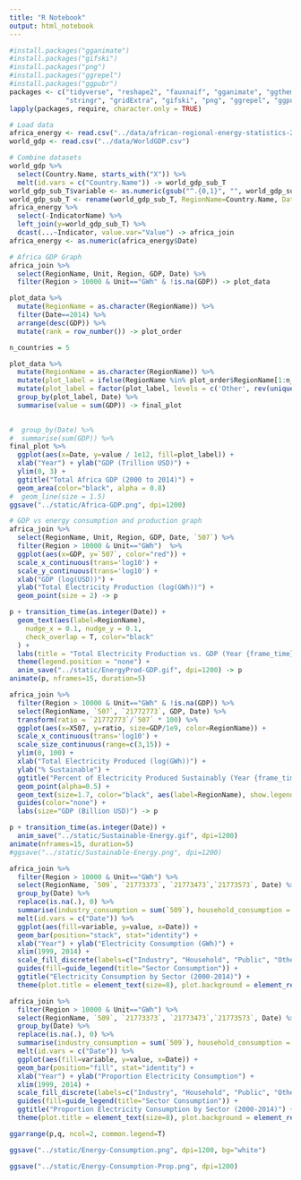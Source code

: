 ---
title: "R Notebook"
output: html_notebook
---

```{r}
#install.packages("gganimate")
#install.packages("gifski")
#install.packages("png")
#install.packages("ggrepel")
#install.packages("ggpubr")
packages <- c("tidyverse", "reshape2", "fauxnaif", "gganimate", "ggthemes",
              "stringr", "gridExtra", "gifski", "png", "ggrepel", "ggpubr")
lapply(packages, require, character.only = TRUE)
```

```{r}
# Load data
africa_energy <- read.csv("../data/african-regional-energy-statistics-2014.csv")
world_gdp <- read.csv("../data/WorldGDP.csv")
```

```{r}
# Combine datasets
world_gdp %>%
  select(Country.Name, starts_with("X")) %>%
  melt(id.vars = c("Country.Name")) -> world_gdp_sub_T
world_gdp_sub_T$variable <- as.numeric(gsub("^.{0,1}", "", world_gdp_sub_T$variable))
world_gdp_sub_T <- rename(world_gdp_sub_T, RegionName=Country.Name, Date=variable, GDP=value)
africa_energy %>%
  select(-IndicatorName) %>%
  left_join(y=world_gdp_sub_T) %>%
  dcast(...~Indicator, value.var="Value") -> africa_join
africa_energy <- as.numeric(africa_energy$Date)
```

```{r}
# Africa GDP Graph
africa_join %>%
  select(RegionName, Unit, Region, GDP, Date) %>%
  filter(Region > 10000 & Unit=="GWh" & !is.na(GDP)) -> plot_data

plot_data %>%
  mutate(RegionName = as.character(RegionName)) %>%
  filter(Date==2014) %>%
  arrange(desc(GDP)) %>% 
  mutate(rank = row_number()) -> plot_order

n_countries = 5

plot_data %>%
  mutate(RegionName = as.character(RegionName)) %>%
  mutate(plot_label = ifelse(RegionName %in% plot_order$RegionName[1:n_countries], RegionName, 'Other')) %>%
  mutate(plot_label = factor(plot_label, levels = c('Other', rev(unique(plot_order$RegionName[1:n_countries]))))) %>%
  group_by(plot_label, Date) %>%
  summarise(value = sum(GDP)) -> final_plot

  
#  group_by(Date) %>%
#  summarise(sum(GDP)) %>%
final_plot %>%
  ggplot(aes(x=Date, y=value / 1e12, fill=plot_label)) + 
  xlab("Year") + ylab("GDP (Trillion USD)") +
  ylim(0, 3) + 
  ggtitle("Total Africa GDP (2000 to 2014)") +
  geom_area(color="black", alpha = 0.8)
#  geom_line(size = 1.5)
ggsave("../static/Africa-GDP.png", dpi=1200)
```

```{r}
# GDP vs energy consumption and production graph
africa_join %>%
  select(RegionName, Unit, Region, GDP, Date, `507`) %>%
  filter(Region > 10000 & Unit=="GWh")  %>%
  ggplot(aes(x=GDP, y=`507`, color="red")) + 
  scale_x_continuous(trans='log10') + 
  scale_y_continuous(trans='log10') +
  xlab("GDP (log(USD))") + 
  ylab("Total Electricity Production (log(GWh))") +
  geom_point(size = 2) -> p

p + transition_time(as.integer(Date)) +
  geom_text(aes(label=RegionName), 
    nudge_x = 0.1, nudge_y = 0.1, 
    check_overlap = T, color="black"
  ) + 
  labs(title = "Total Electricity Production vs. GDP (Year {frame_time})") +
  theme(legend.position = "none") +
  anim_save("../static/EnergyProd-GDP.gif", dpi=1200) -> p
animate(p, nframes=15, duration=5)
```

```{r}
africa_join %>%
  filter(Region > 10000 & Unit=="GWh" & !is.na(GDP)) %>%
  select(RegionName, `507`, `21772773`, GDP, Date) %>%
  transform(ratio = `21772773`/`507` * 100) %>%
  ggplot(aes(x=X507, y=ratio, size=GDP/1e9, color=RegionName)) + 
  scale_x_continuous(trans='log10') +
  scale_size_continuous(range=c(3,15)) +
  ylim(0, 100) + 
  xlab("Total Electricity Produced (log(GWh))") + 
  ylab("% Sustainable") + 
  ggtitle("Percent of Electricity Produced Sustainably (Year {frame_time})") +
  geom_point(alpha=0.5) + 
  geom_text(size=1.7, color="black", aes(label=RegionName), show.legend = FALSE) + 
  guides(color="none") + 
  labs(size="GDP (Billion USD)") -> p

p + transition_time(as.integer(Date)) +
  anim_save("../static/Sustainable-Energy.gif", dpi=1200)
animate(nframes=15, duration=5)
#ggsave("../static/Sustainable-Energy.png", dpi=1200)
```

```{r}
africa_join %>%
  filter(Region > 10000 & Unit=="GWh") %>%
  select(RegionName, `509`, `21773373`, `21773473`,`21773573`, Date) %>%
  group_by(Date) %>%
  replace(is.na(.), 0) %>%
  summarise(industry_consumption = sum(`509`), household_consumption = sum(`21773373`), gov_consumption = sum(`21773473`), other_consumption=sum(`21773573`))  %>%
  melt(id.vars = c("Date")) %>%
  ggplot(aes(fill=variable, y=value, x=Date)) + 
  geom_bar(position="stack", stat="identity") + 
  xlab("Year") + ylab("Electricity Consumption (GWh)") + 
  xlim(1999, 2014) +
  scale_fill_discrete(labels=c("Industry", "Household", "Public", "Other")) +
  guides(fill=guide_legend(title="Sector Consumption")) +
  ggtitle("Electricity Consumption by Sector (2000-2014)") +
  theme(plot.title = element_text(size=8), plot.background = element_rect(fill = "White")) -> p

africa_join %>%
  filter(Region > 10000 & Unit=="GWh") %>%
  select(RegionName, `509`, `21773373`, `21773473`,`21773573`, Date) %>%
  group_by(Date) %>%
  replace(is.na(.), 0) %>%
  summarise(industry_consumption = sum(`509`), household_consumption = sum(`21773373`), gov_consumption = sum(`21773473`), other_consumption=sum(`21773573`))  %>%
  melt(id.vars = c("Date")) %>%
  ggplot(aes(fill=variable, y=value, x=Date)) + 
  geom_bar(position="fill", stat="identity") + 
  xlab("Year") + ylab("Proportion Electricity Consumption") + 
  xlim(1999, 2014) +
  scale_fill_discrete(labels=c("Industry", "Household", "Public", "Other")) +
  guides(fill=guide_legend(title="Sector Consumption")) +
  ggtitle("Proportion Electricity Consumption by Sector (2000-2014)") + 
  theme(plot.title = element_text(size=8), plot.background = element_rect(fill = "White")) -> q

ggarrange(p,q, ncol=2, common.legend=T)

ggsave("../static/Energy-Consumption.png", dpi=1200, bg="white")
```

```{r}

ggsave("../static/Energy-Consumption-Prop.png", dpi=1200)
```
